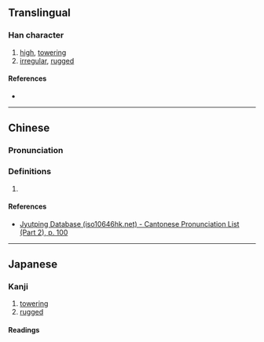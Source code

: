 {{also|嵯}}
{{character info/new}}
==Translingual==

===Han character===
{{Han char|rn=46|rad=山|as=10|sn=13|four=|canj=UTQM,XUTQM|ids=⿱山差}}

# [[high]], [[towering]]
# [[irregular]], [[rugged]]

====References====
* {{Han ref|kx=0317.500|dkj=08364|hdz=10792.040|uh=5D73|ud=23923}}

----

==Chinese==
{{zh-forms}}

===Pronunciation===
{{zh-pron
|m=cuó
|m-s=
|dg=
|c=co1
|c-t=
|g=
|h=pfs=
|j=
|mb=
|md=
|mn=
|mn-t=
|w=
|x=
|mc=y
|oc=y
|cat=n
}}

===Definitions===
{{zh-hanzi}}

# {{rfdef|zh}}

====References====
* [http://www.iso10646hk.net/jp/document/download.jsp Jyutping Database (iso10646hk.net) - Cantonese Pronunciation List (Part 2), p. 100]

----

==Japanese==

===Kanji===
{{ja-kanji|grade=|rs=山10}}

# [[towering]]
# [[rugged]]

====Readings====
{{ja-readings
|goon=ざ
|kanon=さ
}}